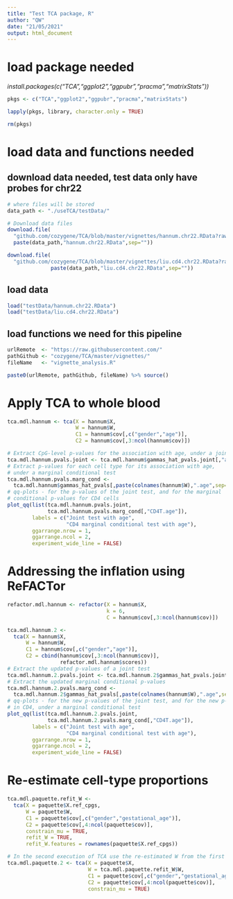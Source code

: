 ```yaml
---
title: "Test TCA package, R"
author: "QW"
date: "21/05/2021"
output: html_document
---
```


# load package needed

*install.packages(c("TCA","ggplot2","ggpubr","pracma","matrixStats"))*
```r

pkgs <- c("TCA","ggplot2","ggpubr","pracma","matrixStats")

lapply(pkgs, library, character.only = TRUE)

rm(pkgs)

```


# load data and functions needed

## download data needed, test data only have probes for chr22
```r

# where files will be stored
data_path <- "./useTCA/testData/" 

# Download data files
download.file(
  "github.com/cozygene/TCA/blob/master/vignettes/hannum.chr22.RData?raw=true",
  paste(data_path,"hannum.chr22.RData",sep=""))

download.file(
  "github.com/cozygene/TCA/blob/master/vignettes/liu.cd4.chr22.RData?raw=true",
              paste(data_path,"liu.cd4.chr22.RData",sep=""))

```

## load data 
```r

load("testData/hannum.chr22.RData")
load("testData/liu.cd4.chr22.RData")

```


## load functions we need for this pipeline
```r

urlRemote  <- "https://raw.githubusercontent.com/"
pathGithub <- "cozygene/TCA/master/vignettes/"
fileName   <- "vignette_analysis.R"

paste0(urlRemote, pathGithub, fileName) %>% source()

```


# Apply TCA to whole blood
```r

tca.mdl.hannum <- tca(X = hannum$X,
                      W = hannum$W,
                      C1 = hannum$cov[,c("gender","age")],
                      C2 = hannum$cov[,3:ncol(hannum$cov)])

# Extract CpG-level p-values for the association with age, under a joint test
tca.mdl.hannum.pvals.joint <- tca.mdl.hannum$gammas_hat_pvals.joint[,"age"]
# Extract p-values for each cell type for its association with age, 
# under a marginal conditional test
tca.mdl.hannum.pvals.marg_cond <- 
  tca.mdl.hannum$gammas_hat_pvals[,paste(colnames(hannum$W),".age",sep="")]  
# qq-plots - for the p-values of the joint test, and for the marginal
# conditional p-values for CD4 cells
plot_qq(list(tca.mdl.hannum.pvals.joint, 
             tca.mdl.hannum.pvals.marg_cond[,"CD4T.age"]),
        labels = c("Joint test with age", 
                   "CD4 marginal conditional test with age"),
        ggarrange.nrow = 1,
        ggarrange.ncol = 2,
        experiment_wide_line = FALSE)

```



# Addressing the inflation using ReFACTor
```r

refactor.mdl.hannum <- refactor(X = hannum$X,
                                k = 6,
                                C = hannum$cov[,3:ncol(hannum$cov)])

tca.mdl.hannum.2 <- 
  tca(X = hannum$X,
      W = hannum$W,
      C1 = hannum$cov[,c("gender","age")],
      C2 = cbind(hannum$cov[,3:ncol(hannum$cov)],
                 refactor.mdl.hannum$scores))
# Extract the updated p-values of a joint test
tca.mdl.hannum.2.pvals.joint <- tca.mdl.hannum.2$gammas_hat_pvals.joint[,"age"]
# Extract the updated marginal conditional p-values
tca.mdl.hannum.2.pvals.marg_cond <-
  tca.mdl.hannum.2$gammas_hat_pvals[,paste(colnames(hannum$W),".age",sep="")]
# qq-plots - for the new p-values of the joint test, and for the new p-values 
# in CD4, under a marginal conditional test
plot_qq(list(tca.mdl.hannum.2.pvals.joint, 
             tca.mdl.hannum.2.pvals.marg_cond[,"CD4T.age"]),
        labels = c("Joint test with age", 
                   "CD4 marginal conditional test with age"),
        ggarrange.nrow = 1,
        ggarrange.ncol = 2,
        experiment_wide_line = FALSE)

```

# Re-estimate cell-type proportions
```r

tca.mdl.paquette.refit_W <- 
  tca(X = paquette$X.ref_cpgs,
      W = paquette$W,
      C1 = paquette$cov[,c("gender","gestational_age")],
      C2 = paquette$cov[,4:ncol(paquette$cov)],
      constrain_mu = TRUE,
      refit_W = TRUE,
      refit_W.features = rownames(paquette$X.ref_cpgs))

# In the second execution of TCA use the re-estimated W from the first execution
tca.mdl.paquette.2 <- tca(X = paquette$X,
                          W = tca.mdl.paquette.refit_W$W,
                          C1 = paquette$cov[,c("gender","gestational_age")],
                          C2 = paquette$cov[,4:ncol(paquette$cov)],
                          constrain_mu = TRUE)

```





